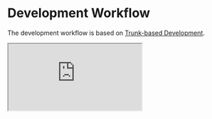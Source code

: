 
# Development Workflow

The development workflow is based on [Trunk-based Development](https://trunkbaseddevelopment.com/).

<IFrame src="https://www.youtube.com/embed/oNmcX6Gozg0" />

<Cards>
  <Card icon={<Icons.code />} title="Coding Standards" href="/getting-started/workflow/standards" />
  <Card
    icon={<Icons.chevronRight />}
    title="Contributing Guidelines"
    href="/getting-started/workflow/contributing"
  />
  <Card icon={<Icons.users />} title="Weekly Standup" href="/getting-started/workflow/standup" />
</Cards>
